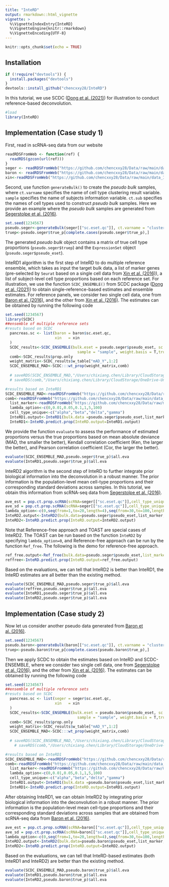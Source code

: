 ```yaml
---
title: "InteRD"
output: rmarkdown::html_vignette
vignette: >
  %\VignetteIndexEntry{InteRD}
  %\VignetteEngine{knitr::rmarkdown}
  %\VignetteEncoding{UTF-8}
---
```

```r
knitr::opts_chunk$set(echo = TRUE)
```

## Installation
```r
if (!require("devtools")) {
  install.packages("devtools")
}
devtools::install_github("chencxxy28/InteRD")
```

In this tutorial, we use SCDC ([Dong et al. (2021)](https://academic.oup.com/bib/article/22/1/416/5699815)) for illustration to conduct reference-based deconvolution. 

```r
#load
library(InteRD)
```

## Implementation (Case study 1)
First, read in scRNA-seq data from our website 
```r
readRDSFromWeb <- function(ref) {
  readRDS(gzcon(url(ref)))
}
seger <- readRDSFromWeb("https://github.com/chencxxy28/Data/raw/main/data_InteRD/segerstolpe.rds")
baron <- readRDSFromWeb("https://github.com/chencxxy28/Data/raw/main/data_InteRD/baron.rds")
xin<-readRDSFromWeb("https://github.com/chencxxy28/Data/raw/main/data_InteRD/Xin_nonD.rds")
```

Second, use function `generateBulk()` to create the _pseudo bulk_ samples, where `ct.varname` specifies the name of cell type clustering result variable. `sample` specifies the name of subjects information variable. `ct.sub` specifies the names of cell types used to construct _pseudo bulk_ samples. Here we provide an example where the _pseudo bulk_ samples are generated from [Segerstolpe et al. (2016)](https://www.sciencedirect.com/science/article/pii/S1550413116304363?via%3Dihub).

```r
set.seed(1234567)
pseudo.seger<-generateBulk(seger[["sc.eset.qc"]], ct.varname = "cluster", sample = "sample", ct.sub = c("alpha","beta","delta","gamma"), nbulk = 40, low_s = 0.3, upp_s = 0.7)
truep<-pseudo.seger$true_p[complete.cases(pseudo.seger$true_p),]
```

The generated _pseudo bulk_ object contains a matrix of true cell type proportions (`pseudo.seger$truep`) and the `ExpressionSet` object (`pseudo.seger$pseudo_eset`).

InteRD1 algorithm is the first step of InteRD to do multiple reference ensemble, which takes as input the target bulk data, a list of marker genes (pre-selected by `Seurat` based on a single cell data from [Xin et al. (2016)](https://www.sciencedirect.com/science/article/pii/S155041311630434X?via%3Dihub)), a list of subject-level cell type proportions based on each reference set. For illustration, we use the function `SCDC_ENSEMBLE()` from SCDC package ([Dong et al. (2021)](https://academic.oup.com/bib/article/22/1/416/5699815)) to obtain single-reference-based estimates and ensemble estimates. For reference panels, we consider two single cell data, one from [Baron et al. (2016)](https://www.ncbi.nlm.nih.gov/pmc/articles/PMC5228327/), and the other from [Xin et al. (2016)](https://www.sciencedirect.com/science/article/pii/S155041311630434X?via%3Dihub). The estimates can be obtained by running the following code

```r
set.seed(1234567)
library(SCDC)
##ensemble of multiple reference sets 
#resuts based on SCDC
  pancreas.sc <- list(baron = baron$sc.eset.qc,
                      xin   = xin
  )
  SCDC_results<-SCDC_ENSEMBLE(bulk.eset = pseudo.seger$pseudo_eset, sc.eset.list = pancreas.sc, ct.varname = "cluster",
                                sample = "sample", weight.basis = T,truep = truep, ct.sub =  c("alpha","beta","delta","gamma"), search.length = 0.02,grid.search=T)
  comb<-SCDC_results$prop.only
  weight_matrix<-SCDC_results$w_table["mAD_Y",1:2]
  SCDC_ENSEMBLE_MAD<-SCDC:::wt_prop(weight_matrix,comb)
  
  # saveRDS(SCDC_ENSEMBLE_MAD,"/Users/chixiang.chen/Library/CloudStorage/OneDrive-UniversityofMarylandSchoolofMedicine/postdoc/postdoc/deconvolution/ref_based_rd/data_InteRD/SCDC_ENSEMBLE_MAD_seger.rds")
  # saveRDS(comb,"/Users/chixiang.chen/Library/CloudStorage/OneDrive-UniversityofMarylandSchoolofMedicine/postdoc/postdoc/deconvolution/ref_based_rd/data_InteRD/comb_seger.rds")
```

```r
#results based on InteRD1
SCDC_ENSEMBLE_MAD<-readRDSFromWeb("https://github.com/chencxxy28/Data/raw/main/data_InteRD/SCDC_ENSEMBLE_MAD_seger.rds")
comb<-readRDSFromWeb("https://github.com/chencxxy28/Data/raw/main/data_InteRD/comb_seger.rds")
  list_marker<-readRDSFromWeb("https://github.com/chencxxy28/Data/raw/main/data_InteRD/list_markerbaron20.rds") #get markers selected from xin et al (2016)
  lambda_option<-c(0,0.01,0.05,0.1,1,5,100)
  cell_type_unique<-c("alpha","beta","delta","gamma")
  InteRD1.output<-InteRD1(bulk.data =pseudo.seger$pseudo_eset,list_marker,cell_type_unique,comb_used=comb,lambda_option)
  InteRD1<-InteRD.predict.prop(InteRD.output=InteRD1.output)
```

We provide the function `evaluate` to assess the performance of estimated proportions versus the true proportions based on mean absolute deviance (MAD, the smaller the better), Kendall correlation coefficient (Ken, the larger the better), and Pearson correlation coefficient (Cor, the larger the better).

```r
evaluate(SCDC_ENSEMBLE_MAD,pseudo.seger$true_p)$all.eva
evaluate(InteRD1,pseudo.seger$true_p)$all.eva
```

InteRD2 algorithm is the second step of InteRD to further integrate prior biological information into the deconvolution in a robust manner. The prior information is the population-level mean cell-type proportions and their corresponding standard deviations across samples. In this tutorial, we obtain this information from scRNA-seq data from [Segerstolpe et al. (2016)](https://www.sciencedirect.com/science/article/pii/S1550413116304363?via%3Dihub).
```r
ave_est = pop.ct.prop.scRNA(scRNA=seger[["sc.eset.qc"]],cell_type_unique=cell_type_unique)$pop.ct.prop
ave_sd = pop.ct.prop.scRNA(scRNA=seger[["sc.eset.qc"]],cell_type_unique=cell_type_unique)$pop.ct.sd
lambda_option<-c(0,seq(from=1,to=20,length=4),seq(from=30,to=100,length=4),200,500,1000000^2)
InteRD2.output<-InteRD2(bulk.data=pseudo.seger$pseudo_eset,list_marker,cell_type_unique,comb_sampled=InteRD1,ave_est,ave_sd,lambda_option=lambda_option)
InteRD2<-InteRD.predict.prop(InteRD.output=InteRD2.output)
```

Note that Reference-free approach and TOAST are special cases of InteRD2. The TOAST can be run based on the function `InteRD2` by specifying `lambda_option=0`, and Reference-free approach can be run by the function `Ref_free`. The following is the demo for reference-free approach.
```r
ref_free.output<-Ref_free(bulk.data=pseudo.seger$pseudo_eset,list_marker=list_marker,cell_type_unique=cell_type_unique)
reffree<-InteRD.predict.prop(InteRD.output=ref_free.output)
```

Based on the evaluations, we can tell that InteRD2 is better than InteRD1, the InteRD estimates are all better than the existing method.
```r
evaluate(SCDC_ENSEMBLE_MAD,pseudo.seger$true_p)$all.eva
evaluate(reffree,pseudo.seger$true_p)$all.eva
evaluate(InteRD1,pseudo.seger$true_p)$all.eva
evaluate(InteRD2,pseudo.seger$true_p)$all.eva
```

## Implementation (Case study 2)
Now let us consider another pseudo data generated from [Baron et al. (2016)](https://www.ncbi.nlm.nih.gov/pmc/articles/PMC5228327/).

```r
set.seed(1234567)
pseudo.baron<-generateBulk(baron[["sc.eset.qc"]], ct.varname = "cluster", sample = "sample", ct.sub = c("alpha","beta","delta","gamma"), nbulk = 40, low_s = 0.3, upp_s = 0.7)
truep<-pseudo.baron$true_p[complete.cases(pseudo.baron$true_p),]
```

Then we apply SCDC to obtain the estimates based on InteRD and SCDC-ENSEMBLE, where we consider two single cell data, one from [Segerstolpe et al. (2016)](https://www.sciencedirect.com/science/article/pii/S1550413116304363?via%3Dihub), and the other from [Xin et al. (2016)](https://www.sciencedirect.com/science/article/pii/S155041311630434X?via%3Dihub). The estimates can be obtained by running the following code

```r
set.seed(1234567)
##ensemble of multiple reference sets 
#resuts based on SCDC
  pancreas.sc <- list(seger = seger$sc.eset.qc,
                      xin   = xin
  )
  SCDC_results<-SCDC_ENSEMBLE(bulk.eset = pseudo.baron$pseudo_eset, sc.eset.list = pancreas.sc, ct.varname = "cluster",
                                sample = "sample", weight.basis = T,truep = truep, ct.sub =  c("alpha","beta","delta","gamma"), search.length = 0.02,grid.search=T)
  comb<-SCDC_results$prop.only
  weight_matrix<-SCDC_results$w_table["mAD_Y",1:2]
  SCDC_ENSEMBLE_MAD<-SCDC:::wt_prop(weight_matrix,comb)
  
  # saveRDS(SCDC_ENSEMBLE_MAD,"/Users/chixiang.chen/Library/CloudStorage/OneDrive-UniversityofMarylandSchoolofMedicine/postdoc/postdoc/deconvolution/ref_based_rd/data_InteRD/SCDC_ENSEMBLE_MAD_baron.rds")
    # saveRDS(comb,"/Users/chixiang.chen/Library/CloudStorage/OneDrive-UniversityofMarylandSchoolofMedicine/postdoc/postdoc/deconvolution/ref_based_rd/data_InteRD/comb_baron.rds")
```  
  
```r
#results based on InteRD1
SCDC_ENSEMBLE_MAD<-readRDSFromWeb("https://github.com/chencxxy28/Data/raw/main/data_InteRD/SCDC_ENSEMBLE_MAD_baron.rds")
comb<-readRDSFromWeb("https://github.com/chencxxy28/Data/raw/main/data_InteRD/comb_baron.rds")
  list_marker<-readRDSFromWeb("https://github.com/chencxxy28/Data/raw/main/data_InteRD/list_markerbaron20.rds") #get markers selected from xin et al (2016)
  lambda_option<-c(0,0.01,0.05,0.1,1,5,100)
  cell_type_unique<-c("alpha","beta","delta","gamma")
  InteRD1.output<-InteRD1(bulk.data =pseudo.baron$pseudo_eset,list_marker,cell_type_unique,comb_used=comb,lambda_option)
  InteRD1<-InteRD.predict.prop(InteRD.output=InteRD1.output)
```


After obtaining InteRD1, we can obtain InteRD2 by integrating prior biological information into the deconvolution in a robust manner. The prior information is the population-level mean cell-type proportions and their corresponding standard deviations across samples that are obtained from scRNA-seq data from [Baron et al. (2016)](https://www.ncbi.nlm.nih.gov/pmc/articles/PMC5228327/).

```r
ave_est = pop.ct.prop.scRNA(scRNA=baron[["sc.eset.qc"]],cell_type_unique=cell_type_unique)$pop.ct.prop
ave_sd = pop.ct.prop.scRNA(scRNA=baron[["sc.eset.qc"]],cell_type_unique=cell_type_unique)$pop.ct.sd
lambda_option<-c(0,seq(from=1,to=20,length=4),seq(from=30,to=100,length=4),200,500,1000000^2)
InteRD2.output<-InteRD2(bulk.data=pseudo.baron$pseudo_eset,list_marker,cell_type_unique,comb_sampled=InteRD1,ave_est,ave_sd,lambda_option=lambda_option)
InteRD2<-InteRD.predict.prop(InteRD.output=InteRD2.output)
```

Based on the evaluations, we can tell that InteRD-based estimates (both InteRD1 and InteRD2) are better than the existing method.
```r
evaluate(SCDC_ENSEMBLE_MAD,pseudo.baron$true_p)$all.eva
evaluate(InteRD1,pseudo.baron$true_p)$all.eva
evaluate(InteRD2,pseudo.baron$true_p)$all.eva
```


